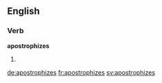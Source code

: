 ==English==

===Verb===
'''apostrophizes'''

# {{en-third-person singular of|apostrophize}}


[[de:apostrophizes]]
[[fr:apostrophizes]]
[[sv:apostrophizes]]